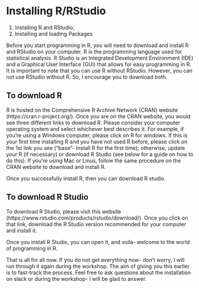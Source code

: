 
# Installing R/RStudio

1. Installing R and RStudio, 
2. Installing and loading Packages



Before you start programming in R, you will need to download and install R and RStudio on your computer. R is the programming language used for statistical analysis. R Studio is an Integrated Development Environment (IDE) and a Graphical User Interface (GUI) that allows for easy programming in R. It is important to note that you can use R without RStudio. However, you can not use RStudio without R. So, I encourage you to download both.

## To download R

R is hosted on the Comprehensive R Archive Network (CRAN) website (https://cran.r-project.org/). Once you are on the CRAN website, you would see three different links to download R. Please consider your computer operating system and select whichever best describes it. For example, if you're using a Windows computer, please click on R for windows. If this is your first time installing R and you have not used R before, please click on the 1st link you see ("base"- Install R for the first time); otherwise, update your R (if necessary) or download R Studio (see below for a guide on how to do this). If you're using Mac or Linus, follow the same procedure on the CRAN website to download and install R. 

Once you successfully install R, then you can download R studio. 

## To download R Studio

To download R Studio, please visit this website (https://www.rstudio.com/products/rstudio/download/). Once you click on that link, download the R Studio version recommended for your computer and install it. 

Once you install R Studio, you can open it, and voila- welcome to the world of programming in R. 

That is all for all now. If you do not get everything now- don't worry, I will run through it again during the workshop. The aim of giving you this earlier is to fast-track the process. Feel free to ask questions about the installation on slack or during the workshop- I will be glad to answer.
 
